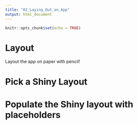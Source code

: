 ```yaml
---
title: "02_Laying_Out_an_App"
output: html_document
---
```


```r
knitr::opts_chunk$set(echo = TRUE)
```

# Layout

Layout the app on paper with pencil!

# Pick a Shiny Layout

# Populate the Shiny layout with placeholders